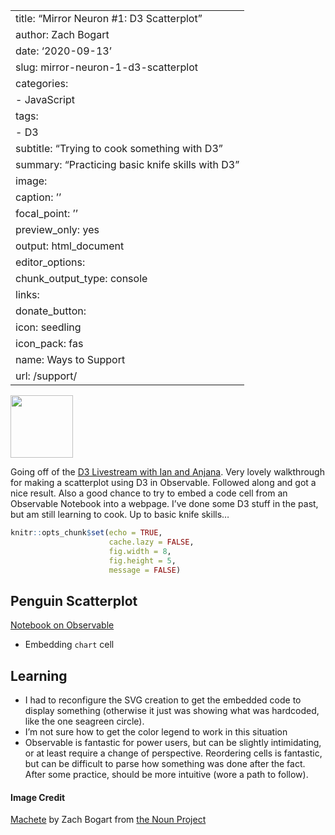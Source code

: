 <!-- 
Probably not the best way to create embeddable code, but it puts something to the screen. :)
-->

---
title: "Mirror Neuron #1: D3 Scatterplot"
author: Zach Bogart
date: '2020-09-13'
slug: mirror-neuron-1-d3-scatterplot
categories:
  - JavaScript
tags:
  - D3
subtitle: "Trying to cook something with D3"
summary: "Practicing basic knife skills with D3"
image:
  caption: ''
  focal_point: ''
  preview_only: yes
output: html_document
editor_options:
  chunk_output_type: console
links:
  donate_button:
    icon: seedling
    icon_pack: fas
    name: Ways to Support
    url: /support/
---

<!-- Icon Image: Small -->
<img src="featured.png" width="100"/> 

<!--Starting Blurb-->
Going off of the [D3 Livestream with Ian and Anjana](https://youtu.be/cNSM8pfEA3g). Very lovely walkthrough for making a scatterplot using D3 in Observable. Followed along and got a nice result. Also a good chance to try to embed a code cell from an Observable Notebook into a webpage. I've done some D3 stuff in the past, but am still learning to cook. Up to basic knife skills... 

<!--Put actual work here-->
```r
knitr::opts_chunk$set(echo = TRUE, 
                      cache.lazy = FALSE,
                      fig.width = 8,
                      fig.height = 5,
                      message = FALSE)
```

## Penguin Scatterplot

<!-- D3 Example -->
<div id="observablehq-002efeaa"></div>
<script type="module">
import {Runtime, Inspector} from "https://cdn.jsdelivr.net/npm/@observablehq/runtime@4/dist/runtime.js";
import define from "https://api.observablehq.com/@zachbogart/mirror-neuron-1-lunch-in-the-d3-kitchen.js?v=3";
const inspect = Inspector.into("#observablehq-002efeaa");
(new Runtime).module(define, name => name === "chart" ? inspect() : undefined);
</script>

[Notebook on Observable](https://observablehq.com/@zachbogart/mirror-neuron-1-lunch-in-the-d3-kitchen)

- Embedding `chart` cell

<!--Section on Learning (general notes that came up)-->
## Learning

- I had to reconfigure the SVG creation to get the embedded code to display something (otherwise it just was showing what was hardcoded, like the one seagreen circle).
- I'm not sure how to get the color legend to work in this situation
- Observable is fantastic for power users, but can be slightly intimidating, or at least require a change of perspective. Reordering cells is fantastic, but can be difficult to parse how something was done after the fact. After some practice, should be more intuitive (wore a path to follow).

<!--Noun Image Credit-->
#### Image Credit
[Machete](https://thenounproject.com/search/?creator=4129988&q=knife&i=2971430) by Zach Bogart from [the Noun Project](https://thenounproject.com/)
